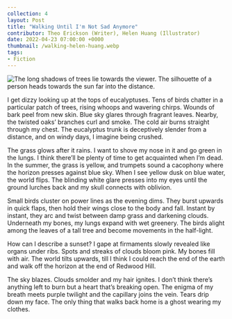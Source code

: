 ---
collection: 4
layout: Post
title: "Walking Until I'm Not Sad Anymore"
contributor: Theo Erickson (Writer), Helen Huang (Illustrator)
date: 2022-04-23 07:00:00 +0000
thumbnail: /walking-helen-huang.webp
tags: 
- Fiction
---
<div class="center">
    <img src="/images/4/walking-helen-huang.jpg" 
        alt="The long shadows of trees lie towards the viewer. The silhouette of a person heads towards the sun far into the distance."
        class="w650" />
</div>

I get dizzy looking up at the tops of eucalyptuses. Tens of birds chatter in a particular patch of trees, rising whoops and wavering chirps. Wounds of bark peel from new skin. Blue sky glares through fragrant leaves. Nearby, the twisted oaks’ branches curl and smoke. The cold air burns straight through my chest. The eucalyptus trunk is deceptively slender from a distance, and on windy days, I imagine being crushed.

The grass glows after it rains. I want to shove my nose in it and go green in the lungs. I think there’ll be plenty of time to get acquainted when I’m dead. In the summer, the grass is yellow, and trumpets sound a cacophony where the horizon presses against blue sky. When I see yellow dusk on blue water, the world flips. The blinding white glare presses into my eyes until the ground lurches back and my skull connects with oblivion.

Small birds cluster on power lines as the evening dims. They burst upwards in quick flaps, then hold their wings close to the body and fall. Instant by instant, they arc and twist between damp grass and darkening clouds. Underneath my bones, my lungs expand with wet greenery. The birds alight among the leaves of a tall tree and become movements in the half-light.

How can I describe a sunset? I gape at firmaments slowly revealed like organs under ribs. Spots and streaks of clouds bloom pink. My bones fill with air. The world tilts upwards, till I think I could reach the end of the earth and walk off the horizon at the end of Redwood Hill. 

The sky blazes. Clouds smolder and my hair ignites. I don’t think there’s anything left to burn but a heart that’s breaking open. The enigma of my breath meets purple twilight and the capillary joins the vein. Tears drip down my face. The only thing that walks back home is a ghost wearing my clothes.

